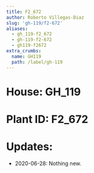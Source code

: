 ```yaml
---
title: F2_672
author: Roberto Villegas-Diaz
slug: 'gh-119/f2-672'
aliases:
  - gh_119-f2_672
  - gh-119-f2-672
  - gh119-f2672
extra_crumbs:
  name: GH119
  path: /label/gh-119
---
```


# **House**: GH_119
# **Plant ID**: F2_672
# **Updates**: 
 - 2020-06-28: Nothing new.
